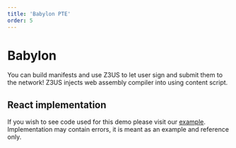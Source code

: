 ```yaml
---
title: 'Babylon PTE'
order: 5
---
```


# Babylon

You can build manifests and use Z3US to let user sign and submit them to the network! Z3US injects web assembly compiler into using content script.

<ExampleBabylon />

## React implementation

If you wish to see code used for this demo please visit our [example](https://github.com/z3us-dapps/z3us/blob/master/apps/website/components/pages/example-babylon/index.tsx).
Implementation may contain errors, it is meant as an example and reference only.